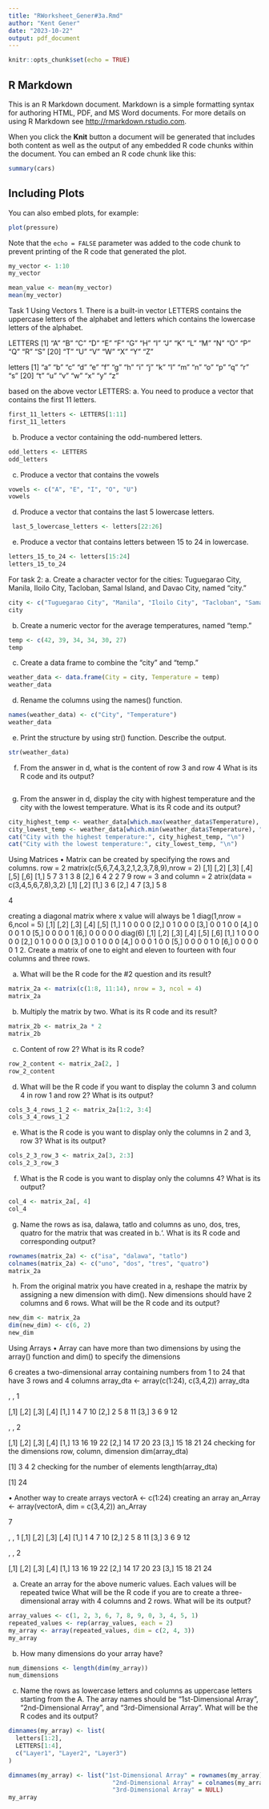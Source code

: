 ```yaml
---
title: "RWorksheet_Gener#3a.Rmd"
author: "Kent Gener"
date: "2023-10-22"
output: pdf_document
---
```


```r
knitr::opts_chunk$set(echo = TRUE)
```

## R Markdown

This is an R Markdown document. Markdown is a simple formatting syntax for authoring HTML, PDF, and MS Word documents. For more details on using R Markdown see <http://rmarkdown.rstudio.com>.

When you click the **Knit** button a document will be generated that includes both content as well as the output of any embedded R code chunks within the document. You can embed an R code chunk like this:

```r
summary(cars)
```

## Including Plots

You can also embed plots, for example:

```r
plot(pressure)
```

Note that the `echo = FALSE` parameter was added to the code chunk to prevent printing of the R code that generated the plot.
```r
my_vector <- 1:10
my_vector
```
```r
mean_value <- mean(my_vector)
mean(my_vector)
```

Task 1
Using Vectors
1. There is a built-in vector LETTERS contains the uppercase letters of the alphabet
and letters which contains the lowercase letters of the alphabet.

LETTERS
[1] "A" "B" "C" "D" "E" "F" "G" "H" "I" "J" "K" "L" "M" "N" "O" "P" "Q" "R" "S"
[20] "T" "U" "V" "W" "X" "Y" "Z"

letters
[1] "a" "b" "c" "d" "e" "f" "g" "h" "i" "j" "k" "l" "m" "n" "o" "p" "q" "r" "s"
[20] "t" "u" "v" "w" "x" "y" "z"

based on the above vector LETTERS:
a. You need to produce a vector that contains the first 11 letters.
```r
first_11_letters <- LETTERS[1:11]
first_11_letters
```

b. Produce a vector containing the odd-numbered letters.
```r
odd_letters <- LETTERS
odd_letters
```
 
c. Produce a vector that contains the vowels
```r
vowels <- c("A", "E", "I", "O", "U")
vowels
```
d. Produce a vector that contains the last 5 lowercase letters.
```r
 last_5_lowercase_letters <- letters[22:26]
```

e. Produce a vector that contains letters between 15 to 24 in lowercase.
```r
letters_15_to_24 <- letters[15:24]
letters_15_to_24
```
For task 2:
a. Create a character vector for the cities: Tuguegarao City, Manila, Iloilo City, Tacloban, Samal Island, and Davao City, named "city."

```r
city <- c("Tuguegarao City", "Manila", "Iloilo City", "Tacloban", "Samal Island", "Davao City")
city
```

b. Create a numeric vector for the average temperatures, named "temp."
```r
temp <- c(42, 39, 34, 34, 30, 27)
temp
```

c. Create a data frame to combine the "city" and "temp."
```r
weather_data <- data.frame(City = city, Temperature = temp)
weather_data
```

d. Rename the columns using the names() function.
```r
names(weather_data) <- c("City", "Temperature")
weather_data
```

e. Print the structure by using str() function. Describe the output.
```r
str(weather_data)
```

f. From the answer in d, what is the content of row 3 and row 4 What is its R code and
its output?
```r
```

g. From the answer in d, display the city with highest temperature and the city with
the lowest temperature. What is its R code and its output?
```r
city_highest_temp <- weather_data[which.max(weather_data$Temperature), "City"]
city_lowest_temp <- weather_data[which.min(weather_data$Temperature), "City"]
cat("City with the highest temperature:", city_highest_temp, "\n")
cat("City with the lowest temperature:", city_lowest_temp, "\n")
```
Using Matrices
• Matrix can be created by specifying the rows and columns.
 row = 2
matrix(c(5,6,7,4,3,2,1,2,3,7,8,9),nrow = 2)
 [,1] [,2] [,3] [,4] [,5] [,6]
 [1,] 5 7 3 1 3 8
 [2,] 6 4 2 2 7 9
row = 3 and column = 2
atrix(data = c(3,4,5,6,7,8),3,2)
 [,1] [,2]
 [1,] 3 6
 [2,] 4 7
 [3,] 5 8

4

 creating a diagonal matrix where x value will always be 1
diag(1,nrow = 6,ncol = 5)
 [,1] [,2] [,3] [,4] [,5]
 [1,] 1 0 0 0 0
 [2,] 0 1 0 0 0
 [3,] 0 0 1 0 0
 [4,] 0 0 0 1 0
 [5,] 0 0 0 0 1
 [6,] 0 0 0 0 0
 diag(6)
 [,1] [,2] [,3] [,4] [,5] [,6]
 [1,] 1 0 0 0 0 0
 [2,] 0 1 0 0 0 0
 [3,] 0 0 1 0 0 0
 [4,] 0 0 0 1 0 0
 [5,] 0 0 0 0 1 0
 [6,] 0 0 0 0 0 1
2. Create a matrix of one to eight and eleven to fourteen with four columns and three
rows.

a. What will be the R code for the #2 question and its result?
```r
matrix_2a <- matrix(c(1:8, 11:14), nrow = 3, ncol = 4)
matrix_2a
```
b. Multiply the matrix by two. What is its R code and its result?
```r
matrix_2b <- matrix_2a * 2
matrix_2b
```

c. Content of row 2? What is its R code?
```r
row_2_content <- matrix_2a[2, ]
row_2_content
```
d. What will be the R code if you want to display the column 3 and column 4 in row 1
and row 2? What is its output?
```r
cols_3_4_rows_1_2 <- matrix_2a[1:2, 3:4]
cols_3_4_rows_1_2
```

e. What is the R code is you want to display only the columns in 2 and 3, row 3? What
is its output?
```r
cols_2_3_row_3 <- matrix_2a[3, 2:3]
cols_2_3_row_3
```

f. What is the R code is you want to display only the columns 4? What is its output?
```r
col_4 <- matrix_2a[, 4]
col_4
```

g. Name the rows as isa, dalawa, tatlo and columns as uno, dos, tres, quatro
for the matrix that was created in b.‘. What is its R code and corresponding output?
```r
rownames(matrix_2a) <- c("isa", "dalawa", "tatlo")
colnames(matrix_2a) <- c("uno", "dos", "tres", "quatro")
matrix_2a
```

h. From the original matrix you have created in a, reshape the matrix by assigning a
new dimension with dim(). New dimensions should have 2 columns and 6 rows. What will
be the R code and its output?
```r
new_dim <- matrix_2a
dim(new_dim) <- c(6, 2)
new_dim
```
Using Arrays
• Array can have more than two dimensions by using the array() function and dim()
to specify the dimensions

6
creates a two-dimensional array containing numbers from 1 to 24 that have 3 rows and 4 columns
array_dta <- array(c(1:24), c(3,4,2))
array_dta

 , , 1

 [,1] [,2] [,3] [,4]
 [1,] 1 4 7 10
 [2,] 2 5 8 11
 [3,] 3 6 9 12

 , , 2

 [,1] [,2] [,3] [,4]
 [1,] 13 16 19 22
 [2,] 14 17 20 23
 [3,] 15 18 21 24
 checking for the dimensions
 row, column, dimension
dim(array_dta)

 [1] 3 4 2
checking for the number of elements
length(array_dta)

 [1] 24

• Another way to create arrays
vectorA <- c(1:24)
 creating an array
an_Array <- array(vectorA, dim = c(3,4,2))
an_Array

7

 , , 1
 [,1] [,2] [,3] [,4]
 [1,] 1 4 7 10
 [2,] 2 5 8 11
 [3,] 3 6 9 12

 , , 2

 [,1] [,2] [,3] [,4]
 [1,] 13 16 19 22
 [2,] 14 17 20 23
 [3,] 15 18 21 24

a. Create an array for the above numeric values. Each values will be repeated twice
What will be the R code if you are to create a three-dimensional array with 4 columns and 2 rows. What will be its output?
```r
array_values <- c(1, 2, 3, 6, 7, 8, 9, 0, 3, 4, 5, 1)
repeated_values <- rep(array_values, each = 2)
my_array <- array(repeated_values, dim = c(2, 4, 3))
my_array
```

b. How many dimensions do your array have?
```r
num_dimensions <- length(dim(my_array))
num_dimensions
```
c. 
Name the rows as lowercase letters and columns as uppercase letters starting from
the A. The array names should be “1st-Dimensional Array”, “2nd-Dimensional Array”, and
“3rd-Dimensional Array”. What will be the R codes and its output?
```r
dimnames(my_array) <- list(
  letters[1:2],
  LETTERS[1:4],
  c("Layer1", "Layer2", "Layer3")
)

dimnames(my_array) <- list("1st-Dimensional Array" = rownames(my_array),
                             "2nd-Dimensional Array" = colnames(my_array),
                             "3rd-Dimensional Array" = NULL)
my_array

```